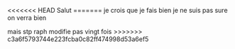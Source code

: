 <<<<<<< HEAD
Salut
=======
je crois que je fais bien
je ne suis pas sure 
on verra bien

mais stp raph modifie pas vingt fois
>>>>>>> c3a6f5793744e223fcba0c82ff474998d53a6ef5
